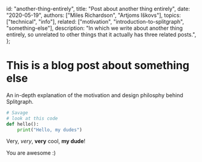   id: "another-thing-entirely",
  title: "Post about another thing entirely",
  date: "2020-05-19",
  authors: ["Miles Richardson", "Artjoms Iškovs"],
  topics: ["technical", "info"],
  related: ["motivation", "introduction-to-splitgraph", "something-else"],
  description:
    "In which we write about another thing entirely, so unrelated to other things that it actually has three related posts.",
};

# This is a blog post about something else

An in-depth explanation of the motivation and design philosphy behind
Splitgraph.

```python
# Savage
# look at this code
def hello():
    print("Hello, my dudes")
```

Very, _very_, **very** cool, **my dude**!

You are awesome :)
